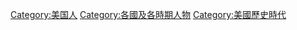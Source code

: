 [[Category:美国人|Category:美国人]]
[[Category:各國及各時期人物|Category:各國及各時期人物]]
[[Category:美國歷史時代|Category:美國歷史時代]]